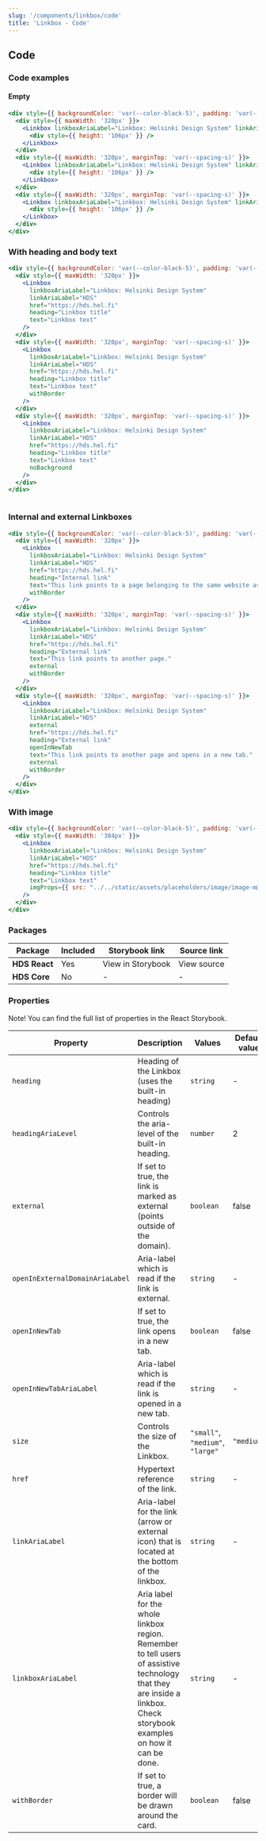 ```yaml
---
slug: '/components/linkbox/code'
title: 'Linkbox - Code'
---
```




## Code

### Code examples 

#### Empty
<Playground>

```jsx
<div style={{ backgroundColor: 'var(--color-black-5)', padding: 'var(--spacing-s)' }}>
  <div style={{ maxWidth: '320px' }}>
    <Linkbox linkboxAriaLabel="Linkbox: Helsinki Design System" linkAriaLabel="HDS" href="https://hds.hel.fi">
      <div style={{ height: '106px' }} />
    </Linkbox>
  </div>
  <div style={{ maxWidth: '320px', marginTop: 'var(--spacing-s)' }}>
    <Linkbox linkboxAriaLabel="Linkbox: Helsinki Design System" linkAriaLabel="HDS" href="https://hds.hel.fi" withBorder>
      <div style={{ height: '106px' }} />
    </Linkbox>
  </div>
  <div style={{ maxWidth: '320px', marginTop: 'var(--spacing-s)' }}>
    <Linkbox linkboxAriaLabel="Linkbox: Helsinki Design System" linkAriaLabel="HDS" href="https://hds.hel.fi" noBackground>
      <div style={{ height: '106px' }} />
    </Linkbox>
  </div>
</div>
```

</Playground>

### With heading and body text
<Playground>


```jsx
<div style={{ backgroundColor: 'var(--color-black-5)', padding: 'var(--spacing-s)' }}>
  <div style={{ maxWidth: '320px' }}>
    <Linkbox
      linkboxAriaLabel="Linkbox: Helsinki Design System"
      linkAriaLabel="HDS"
      href="https://hds.hel.fi"
      heading="Linkbox title"
      text="Linkbox text"
    />
  </div>
  <div style={{ maxWidth: '320px', marginTop: 'var(--spacing-s)' }}>
    <Linkbox
      linkboxAriaLabel="Linkbox: Helsinki Design System"
      linkAriaLabel="HDS"
      href="https://hds.hel.fi"
      heading="Linkbox title"
      text="Linkbox text"
      withBorder
    />
  </div>
  <div style={{ maxWidth: '320px', marginTop: 'var(--spacing-s)' }}>
    <Linkbox
      linkboxAriaLabel="Linkbox: Helsinki Design System"
      linkAriaLabel="HDS"
      href="https://hds.hel.fi"
      heading="Linkbox title"
      text="Linkbox text"
      noBackground
    />
  </div>
</div>
```

```html
```

</Playground>

### Internal and external Linkboxes
<Playground>


```jsx
<div style={{ backgroundColor: 'var(--color-black-5)', padding: 'var(--spacing-s)' }}>
  <div style={{ maxWidth: '320px' }}>
    <Linkbox
      linkboxAriaLabel="Linkbox: Helsinki Design System"
      linkAriaLabel="HDS"
      href="https://hds.hel.fi" 
      heading="Internal link" 
      text="This link points to a page belonging to the same website as the current page."
      withBorder
    />
  </div>
  <div style={{ maxWidth: '320px', marginTop: 'var(--spacing-s)' }}>
    <Linkbox
      linkboxAriaLabel="Linkbox: Helsinki Design System"
      linkAriaLabel="HDS"
      href="https://hds.hel.fi"
      heading="External link" 
      text="This link points to another page."
      external
      withBorder
    />
  </div>
  <div style={{ maxWidth: '320px', marginTop: 'var(--spacing-s)' }}>
    <Linkbox
      linkboxAriaLabel="Linkbox: Helsinki Design System"
      linkAriaLabel="HDS"
      external
      href="https://hds.hel.fi"
      heading="External link" 
      openInNewTab
      text="This link points to another page and opens in a new tab."
      external
      withBorder
    />
  </div>
</div>
```


</Playground>

### With image
<Playground>


```jsx
<div style={{ backgroundColor: 'var(--color-black-5)', padding: 'var(--spacing-s)' }}>
  <div style={{ maxWidth: '384px' }}>
    <Linkbox
      linkboxAriaLabel="Linkbox: Helsinki Design System"
      linkAriaLabel="HDS"
      href="https://hds.hel.fi"
      heading="Linkbox title"
      text="Linkbox text"
      imgProps={{ src: "../../static/assets/placeholders/image/image-m@3x.png", maxWidth: 384, height: 245 }}
    />
  </div>
</div>
```


</Playground>

### Packages
| Package           | Included                      | Storybook link                                                                                                                      | Source link   |
| ----------------- | ----------------------------- | ----------------------------------------------------------------------------------------------------------------------------------- | ------------- |
| **HDS React**     | <IconCheckCircleFill /> Yes   | <Link size="M" external href="/storybook/react/?path=/story/components-linkbox-empty-for-custom-content--default">View in Storybook</Link> | <Link size="M" external href="https://github.com/City-of-Helsinki/helsinki-design-system/tree/master/packages/react/src/components/link">View source</Link> |
| **HDS Core**      | <IconCrossCircle /> No        | - | - |

### Properties
Note! You can find the full list of properties in the <Link size="M" href="/storybook/react/?path=/story/components-linkbox-empty-for-custom-content--default" external>React Storybook.</Link>

| Property                        | Description                                                                                                                                                             | Values                           | Default value |
| ------------------------------- | ----------------------------------------------------------------------------------------------------------------------------------------------------------------------- | -------------------------------- | ------------- |
| `heading`                       | Heading of the Linkbox (uses the built-in heading)                                                                                                                      | `string`                         | -             |
| `headingAriaLevel`              | Controls the aria-level of the built-in heading.                                                                                                                        | `number`                         | 2             |
| `external`                      | If set to true, the link is marked as external (points outside of the domain).                                                                                          | `boolean`                        | false         |
| `openInExternalDomainAriaLabel` | Aria-label which is read if the link is external.                                                                                                                       | `string`                         | -             |
| `openInNewTab`                  | If set to true, the link opens in a new tab.                                                                                                                            | `boolean`                        | false         |
| `openInNewTabAriaLabel`         | Aria-label which is read if the link is opened in a new tab.                                                                                                            | `string`                         | -             |
| `size`                          | Controls the size of the Linkbox.                                                                                                                                       | `"small"`, `"medium"`, `"large"` | `"medium"`    |
| `href`                          | Hypertext reference of the link.                                                                                                                                        | `string`                         | -             |
| `linkAriaLabel`                 | Aria-label for the link (arrow or external icon) that is located at the bottom of the linkbox.                                                                          | `string`                         | -             |
| `linkboxAriaLabel`              | Aria label for the whole linkbox region. Remember to tell users of assistive technology that they are inside a linkbox. Check storybook examples on how it can be done. | `string`                         | -             |
| `withBorder`                    | If set to true, a border will be drawn around the card.                                                                                                                 | `boolean`                        | false         |
